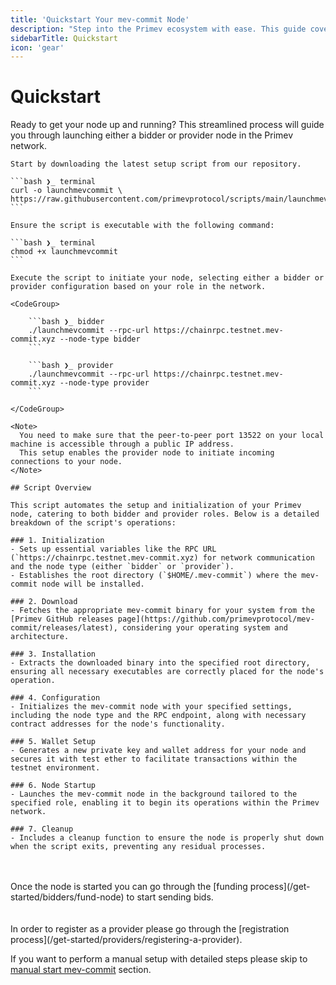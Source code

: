 ```yaml
---
title: 'Quickstart Your mev-commit Node'
description: "Step into the Primev ecosystem with ease. This guide covers everything you need to set up your mev-commit node, whether you're aiming to be a bidder or a provider."
sidebarTitle: Quickstart
icon: 'gear'
---
```


# Quickstart

Ready to get your node up and running? This streamlined process will guide you through launching either a bidder or provider node in the Primev network.

<Steps titleSize="h3">
  <Step title="📥 Download">

    Start by downloading the latest setup script from our repository.

    ```bash ❯_ terminal
    curl -o launchmevcommit \
    https://raw.githubusercontent.com/primevprotocol/scripts/main/launchmevcommit
    ```

  </Step>

  <Step title="🛠️ Permission">

    Ensure the script is executable with the following command:

    ```bash ❯_ terminal
    chmod +x launchmevcommit
    ```

  </Step>

  <Step title="🚀 Launch">

    Execute the script to initiate your node, selecting either a bidder or provider configuration based on your role in the network.

    <CodeGroup>

        ```bash ❯_ bidder
        ./launchmevcommit --rpc-url https://chainrpc.testnet.mev-commit.xyz --node-type bidder
        ```

        ```bash ❯_ provider
        ./launchmevcommit --rpc-url https://chainrpc.testnet.mev-commit.xyz --node-type provider
        ```

    </CodeGroup>

    <Note>
      You need to make sure that the peer-to-peer port 13522 on your local machine is accessible through a public IP address.
      This setup enables the provider node to initiate incoming connections to your node.
    </Note>

  </Step>
</Steps>

<Accordion title="🤔 What does the script do?">

    ## Script Overview

    This script automates the setup and initialization of your Primev node, catering to both bidder and provider roles. Below is a detailed breakdown of the script's operations:

    ### 1. Initialization
    - Sets up essential variables like the RPC URL (`https://chainrpc.testnet.mev-commit.xyz) for network communication and the node type (either `bidder` or `provider`).
    - Establishes the root directory (`$HOME/.mev-commit`) where the mev-commit node will be installed.

    ### 2. Download
    - Fetches the appropriate mev-commit binary for your system from the [Primev GitHub releases page](https://github.com/primevprotocol/mev-commit/releases/latest), considering your operating system and architecture.

    ### 3. Installation
    - Extracts the downloaded binary into the specified root directory, ensuring all necessary executables are correctly placed for the node's operation.

    ### 4. Configuration
    - Initializes the mev-commit node with your specified settings, including the node type and the RPC endpoint, along with necessary contract addresses for the node's functionality.

    ### 5. Wallet Setup
    - Generates a new private key and wallet address for your node and secures it with test ether to facilitate transactions within the testnet environment.

    ### 6. Node Startup
    - Launches the mev-commit node in the background tailored to the specified role, enabling it to begin its operations within the Primev network.

    ### 7. Cleanup
    - Includes a cleanup function to ensure the node is properly shut down when the script exits, preventing any residual processes.

</Accordion>


<CardGroup cols={2}>
   <div className="inline-card-header">
      <Card title="Bidders" icon="user-bounty-hunter">
         <br/><br/>
         Once the node is started you can go through the [funding process](/get-started/bidders/fund-node) to start sending bids.
      </Card>
    </div>
    <div className="inline-card-header">
      <Card title="Providers" icon="network-wired">
         <br/><br/>
         In order to register as a provider please go through the [registration process](/get-started/providers/registering-a-provider).
      </Card>
    </div>
</CardGroup>

If you want to perform a manual setup with detailed steps please skip to [manual start mev-commit](/developers/manual-start-mev-commit) section.
